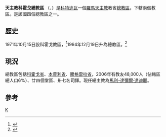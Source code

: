 {{Infobox Roman Catholic diocese
|Roman Catholic Diocese of = 天主教科霍戈總教區
|Latin name of diocese = Archidioecesis Korhogoensis
|image =
|caption =
|location = [[科特迪瓦|科特迪瓦]]
|territory =[[科霍戈省|科霍戈省]]、[[本賈利省|本賈利省]]、[[騰格雷拉省|騰格雷拉省]]
|population =48,000
|rite = 拉丁禮
|patron =
|province =
|established = 1971年
|cathedral = [[聖若翰洗者主教座堂_(科霍戈)|聖若翰洗者主教座堂]]
|co-cathedral =
|leadership = 總主教
|website =
|教宗 =
|metropolitan = 馬利-達彌爾·達迪耶
|ordinary = 
|coadjutor bishop =
|auxiliary =
}}

'''天主教科霍戈總教區''' （{{lang-la|Archidioecesis Korhogoensis}}、{{lang-fr|Archidiocèse de Korhogo}}）是[[科特迪瓦|科特迪瓦]]一個[[羅馬天主教|羅馬天主教]]教省[[總教區|總教區]]，下轄兩個教區。是該國四個總教區之一。
==歷史==
1971年10月15日設科霍戈教區，<ref>{{Cite web |url=http://www.vatican.va/holy_father/paul_vi/apost_constitutions/documents/hf_p-vi_apc_19711015_korhogoensis_lt.html |title=設立教區的宗座憲令 |access-date=2013-05-30 |archive-date=2014-02-03 |archive-url=https://web.archive.org/web/20140203154655/http://www.vatican.va/holy_father/paul_vi/apost_constitutions/documents/hf_p-vi_apc_19711015_korhogoensis_lt.html |dead-url=no }}</ref>1994年12月19日升為總教區。<ref>{{Cite web |url=http://www.vatican.va/holy_father/john_paul_ii/apost_constitutions/documents/hf_jp-ii_apc_19941219_korhogoensis_lt.html |title=升為總教區的宗座憲令 |access-date=2013-05-30 |archive-date=2014-05-18 |archive-url=https://web.archive.org/web/20140518002736/http://www.vatican.va/holy_father/john_paul_ii/apost_constitutions/documents/hf_jp-ii_apc_19941219_korhogoensis_lt.html |dead-url=no }}</ref>

==現況==
總教區包括[[科霍戈省|科霍戈省]]、[[本賈利省|本賈利省]]、[[騰格雷拉省|騰格雷拉省]]，2006年有教友48,000人（佔轄區總人口6%）、廿四個堂區、卅七名司鐸。現任總主教為[[馬利-達彌爾·達迪耶|馬利-達彌爾·達迪耶]]。

==參考==
{{reflist}}
{{科特迪瓦天主教教區}}
[[Category:科特迪瓦天主教教區|K]]